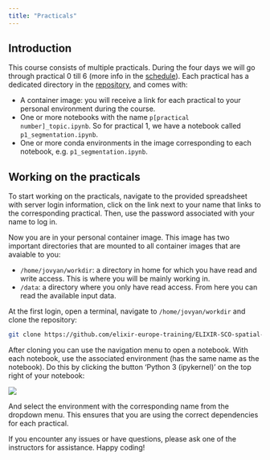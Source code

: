 ```yaml
---
title: "Practicals"
---
```


## Introduction

This course consists of multiple practicals. During the four days we will go through practical 0 till 6 (more info in the [schedule](schedule.qmd)). Each practical has a dedicated directory in the [repository](https://github.com/elixir-europe-training/ELIXIR-SCO-spatial-omics), and comes with:

- A container image: you will receive a link for each practical to your personal environment during the course.
- One or more notebooks with the name `p[practical number]_topic.ipynb`. So for practical 1, we have a notebook called `p1_segmentation.ipynb`. 
- One or more conda environments in the image corresponding to each notebook, e.g. `p1_segmentation.ipynb`. 

## Working on the practicals

To start working on the practicals, navigate to the provided spreadsheet with server login information, click on the link next to your name that links to the corresponding practical. Then, use the password associated with your name to log in. 

Now you are in your personal container image. This image has two important directories that are mounted to all container images that are avaiable to you:

- `/home/jovyan/workdir`: a directory in home for which you have read and write access. This is where you will be mainly working in. 
- `/data`: a directory where you only have read access. From here you can read the available input data. 

At the first login, open a terminal, navigate to `/home/jovyan/workdir` and clone the repository:

```sh
git clone https://github.com/elixir-europe-training/ELIXIR-SCO-spatial-omics.git
```

After cloning you can use the navigation menu to open a notebook. With each notebook, use the associated environment (has the same name as the notebook). Do this by clicking the button 'Python 3 (ipykernel)' on the top right of your notebook:

![](assets/select_kernel.png)

And select the environment with the corresponding name from the dropdown menu. This ensures that you are using the correct dependencies for each practical.

If you encounter any issues or have questions, please ask one of the instructors for assistance. Happy coding!